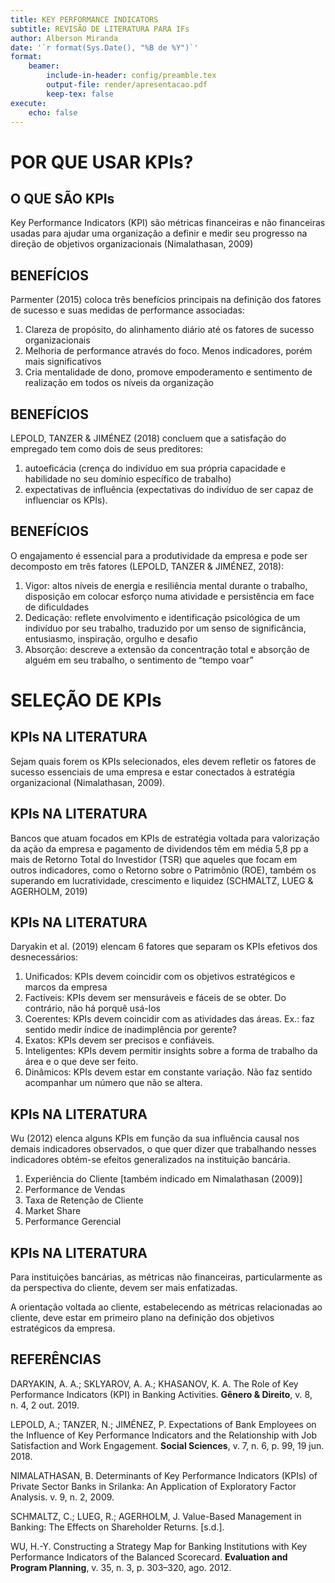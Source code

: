 ```yaml
---
title: KEY PERFORMANCE INDICATORS
subtitle: REVISÃO DE LITERATURA PARA IFs
author: Alberson Miranda
date: '`r format(Sys.Date(), "%B de %Y")`'
format:
    beamer:
        include-in-header: config/preamble.tex
        output-file: render/apresentacao.pdf
        keep-tex: false
execute:
    echo: false
---
```


# POR QUE USAR KPIs?

## O QUE SÃO KPIs

Key Performance Indicators (KPI) são métricas financeiras e não financeiras usadas para ajudar uma organização a definir e medir seu progresso na direção de objetivos organizacionais (Nimalathasan, 2009)

## BENEFÍCIOS

Parmenter (2015) coloca três benefícios principais na definição dos fatores de sucesso e suas medidas de performance associadas:

1. Clareza de propósito, do alinhamento diário até os fatores de sucesso organizacionais
1. Melhoria de performance através do foco. Menos indicadores, porém mais significativos
1. Cria mentalidade de dono, promove empoderamento e sentimento de realização em todos os níveis da organização

## BENEFÍCIOS

LEPOLD, TANZER & JIMÉNEZ (2018) concluem que a satisfação do empregado tem como dois de seus preditores:

1. autoeficácia (crença do indivíduo em sua própria capacidade e habilidade no seu domínio específico de trabalho)
2. expectativas de influência (expectativas do indivíduo de ser capaz de influenciar os KPIs).

## BENEFÍCIOS

O engajamento é essencial para a produtividade da empresa e pode ser decomposto em três fatores (LEPOLD, TANZER & JIMÉNEZ, 2018):

1. Vigor: altos níveis de energia e resiliência mental durante o trabalho, disposição em colocar esforço numa atividade e persistência em face de dificuldades
2. Dedicação: reflete envolvimento e identificação psicológica de um indivíduo por seu trabalho, traduzido por um senso de significância, entusiasmo, inspiração, orgulho e desafio
3. Absorção: descreve a extensão da concentração total e absorção de alguém em seu trabalho, o sentimento de “tempo voar”

# SELEÇÃO DE KPIs

## KPIs NA LITERATURA

Sejam quais forem os KPIs selecionados, eles devem refletir os fatores de sucesso essenciais de uma empresa e estar conectados à estratégia organizacional (Nimalathasan, 2009).

## KPIs NA LITERATURA

Bancos que atuam focados em KPIs de estratégia voltada para valorização da ação da empresa e pagamento de dividendos têm em média 5,8 pp a mais de Retorno Total do Investidor (TSR) que aqueles que focam em outros indicadores, como o Retorno sobre o Patrimônio (ROE), também os superando em lucratividade, crescimento e liquidez (SCHMALTZ, LUEG & AGERHOLM, 2019)

## KPIs NA LITERATURA

Daryakin et al. (2019) elencam 6 fatores que separam os KPIs efetivos dos desnecessários:

1. Unificados: KPIs devem coincidir com os objetivos estratégicos e marcos da empresa
1. Factíveis: KPIs devem ser mensuráveis e fáceis de se obter. Do contrário, não há porquê usá-los
1. Coerentes: KPIs devem coincidir com as atividades das áreas. Ex.: faz sentido medir índice de inadimplência por gerente?
1. Exatos: KPIs devem ser precisos e confiáveis.
1. Inteligentes: KPIs devem permitir insights sobre a forma de trabalho da área e o que deve ser feito.
1. Dinâmicos: KPIs devem estar em constante variação. Não faz sentido acompanhar um número que não se altera.

## KPIs NA LITERATURA

Wu (2012) elenca alguns KPIs em função da sua influência causal nos demais indicadores observados, o que quer dizer que trabalhando nesses indicadores obtém-se efeitos generalizados na instituição bancária.

1. Experiência do Cliente [também indicado em Nimalathasan (2009)]
1. Performance de Vendas
1. Taxa de Retenção de Cliente
1. Market Share
1. Performance Gerencial

## KPIs NA LITERATURA

Para instituições bancárias, as métricas não financeiras, particularmente as da perspectiva do cliente, devem ser mais enfatizadas.

A orientação voltada ao cliente, estabelecendo as métricas relacionadas ao cliente, deve estar em primeiro plano na definição dos objetivos estratégicos da empresa.

## REFERÊNCIAS

\footnotesize
DARYAKIN, A. A.; SKLYAROV, A. A.; KHASANOV, K. A. The Role of Key Performance Indicators (KPI) in Banking Activities. **Gênero & Direito**, v. 8, n. 4, 2 out. 2019.

LEPOLD, A.; TANZER, N.; JIMÉNEZ, P. Expectations of Bank Employees on the Influence of Key Performance Indicators and the Relationship with Job Satisfaction and Work Engagement. **Social Sciences**, v. 7, n. 6, p. 99, 19 jun. 2018.

NIMALATHASAN, B. Determinants of Key Performance Indicators (KPIs) of Private Sector Banks in Srilanka: An Application of Exploratory Factor Analysis. v. 9, n. 2, 2009.

SCHMALTZ, C.; LUEG, R.; AGERHOLM, J. Value-Based Management in Banking: The Effects on Shareholder Returns. [s.d.].

WU, H.-Y. Constructing a Strategy Map for Banking Institutions with Key Performance Indicators of the Balanced Scorecard. **Evaluation and Program Planning**, v. 35, n. 3, p. 303–320, ago. 2012.